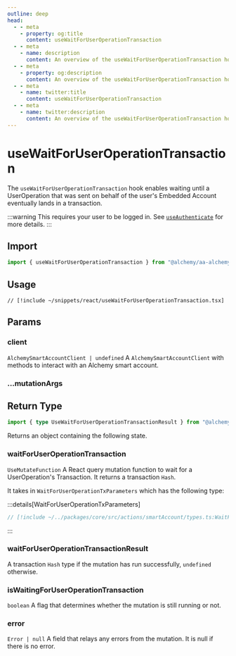 ```yaml
---
outline: deep
head:
  - - meta
    - property: og:title
      content: useWaitForUserOperationTransaction
  - - meta
    - name: description
      content: An overview of the useWaitForUserOperationTransaction hook
  - - meta
    - property: og:description
      content: An overview of the useWaitForUserOperationTransaction hook
  - - meta
    - name: twitter:title
      content: useWaitForUserOperationTransaction
  - - meta
    - name: twitter:description
      content: An overview of the useWaitForUserOperationTransaction hook
---
```


# useWaitForUserOperationTransaction

The `useWaitForUserOperationTransaction` hook enables waiting until a UserOperation that was sent on behalf of the user's Embedded Account eventually lands in a transaction.

:::warning
This requires your user to be logged in. See [`useAuthenticate`](/react/useAuthenticate) for more details.
:::

## Import

```ts
import { useWaitForUserOperationTransaction } from "@alchemy/aa-alchemy/react";
```

## Usage

```tsx [useWaitForUserOperationTransaction.tsx]
// [!include ~/snippets/react/useWaitForUserOperationTransaction.tsx]
```

## Params

### client

`AlchemySmartAccountClient | undefined`
A `AlchemySmartAccountClient` with methods to interact with an Alchemy smart account.

### ...mutationArgs


<BaseHookMutationArgs />

## Return Type

```ts
import { type UseWaitForUserOperationTransactionResult } from "@alchemy/aa-alchemy/react";
```

Returns an object containing the following state.

### waitForUserOperationTransaction

`UseMutateFunction`
A React query mutation function to wait for a UserOperation's Transaction. It returns a transaction `Hash`.

It takes in `WaitForUserOperationTxParameters` which has the following type:

:::details[WaitForUserOperationTxParameters]

```ts [types.ts]
// [!include ~/../packages/core/src/actions/smartAccount/types.ts:WaitForUserOperationTxParameters]
```

:::

### waitForUserOperationTransactionResult

A transaction `Hash` type if the mutation has run successfully, `undefined` otherwise.

### isWaitingForUserOperationTransaction

`boolean`
A flag that determines whether the mutation is still running or not.

### error

`Error | null`
A field that relays any errors from the mutation. It is null if there is no error.
